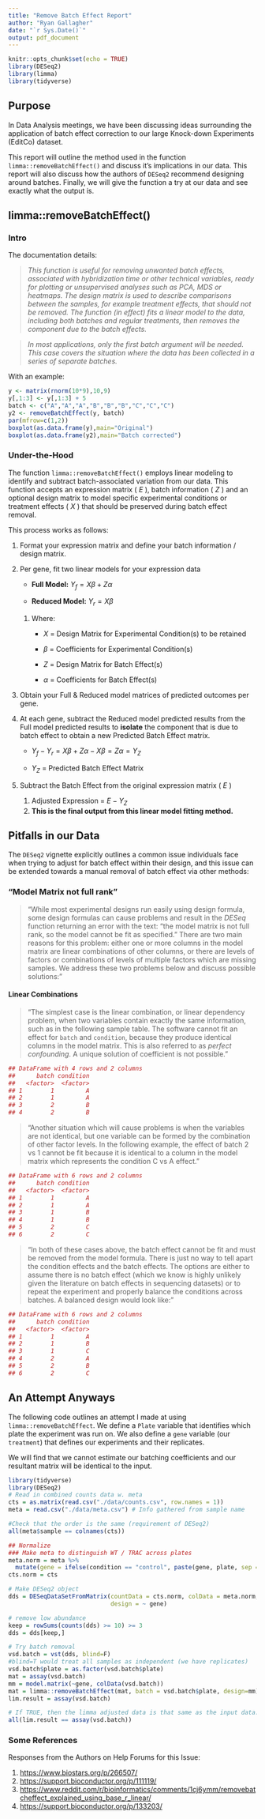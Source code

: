 ```yaml
---
title: "Remove Batch Effect Report"
author: "Ryan Gallagher"
date: "`r Sys.Date()`"
output: pdf_document
---
```


```r
knitr::opts_chunk$set(echo = TRUE)
library(DESeq2)
library(limma)
library(tidyverse)
```

## Purpose

In Data Analysis meetings, we have been discussing ideas surrounding the application of batch effect correction to our large Knock-down Experiments (EditCo) dataset.

This report will outline the method used in the function `limma::removeBatchEffect()` and discuss it's implications in our data. This report will also discuss how the authors of `DESeq2` recommend designing around batches. Finally, we will give the function a try at our data and see exactly what the output is.

## limma::removeBatchEffect()

### Intro

The documentation details:

> *This function is useful for removing unwanted batch effects, associated with hybridization time or other technical variables, ready for plotting or unsupervised analyses such as PCA, MDS or heatmaps. The design matrix is used to describe comparisons between the samples, for example treatment effects, that should not be removed. The function (in effect) fits a linear model to the data, including both batches and regular treatments, then removes the component due to the batch effects.*

> *In most applications, only the first batch argument will be needed. This case covers the situation where the data has been collected in a series of separate batches.*

With an example:

```r
y <- matrix(rnorm(10*9),10,9)
y[,1:3] <- y[,1:3] + 5
batch <- c("A","A","A","B","B","B","C","C","C")
y2 <- removeBatchEffect(y, batch)
par(mfrow=c(1,2))
boxplot(as.data.frame(y),main="Original")
boxplot(as.data.frame(y2),main="Batch corrected")
```

### Under-the-Hood

The function `limma::removeBatchEffect()` employs linear modeling to identify and subtract batch-associated variation from our data. This function accepts an expression matrix ( $E$ ), batch information ( $Z$ ) and an optional design matrix to model specific experimental conditions or treatment effects ( $X$ ) that should be preserved during batch effect removal.

This process works as follows:

1.  Format your expression matrix and define your batch information / design matrix.

2.  Per gene, fit two linear models for your expression data

    -   **Full Model:** $Y_f = X\beta + Z\alpha$

    -   **Reduced Model:** $Y_r = X\beta$

    1.  Where:
        -   $X$ = Design Matrix for Experimental Condition(s) to be retained

        -   $\beta$ = Coefficients for Experimental Condition(s)

        -   $Z$ = Design Matrix for Batch Effect(s)

        -   $\alpha$ = Coefficients for Batch Effect(s)

3.  Obtain your Full & Reduced model matrices of predicted outcomes per gene.

4.  At each gene, subtract the Reduced model predicted results from the Full model predicted results to **isolate** the component that is due to batch effect to obtain a new Predicted Batch Effect matrix.

    -   $Y_f - Y_r = X\beta + Z\alpha - X\beta = Z\alpha = Y_Z$

    -   $Y_Z$ = Predicted Batch Effect Matrix

5.  Subtract the Batch Effect from the original expression matrix ( $E$ )

    1.  Adjusted Expression = $E - Y_Z$
    2.  **This is the final output from this linear model fitting method.**

## Pitfalls in our Data

The `DESeq2` vignette explicitly outlines a common issue individuals face when trying to adjust for batch effect within their design, and this issue can be extended towards a manual removal of batch effect via other methods:

### "Model Matrix not full rank"

> "While most experimental designs run easily using design formula, some design formulas can cause problems and result in the *DESeq* function returning an error with the text: “the model matrix is not full rank, so the model cannot be fit as specified.” There are two main reasons for this problem: either one or more columns in the model matrix are linear combinations of other columns, or there are levels of factors or combinations of levels of multiple factors which are missing samples. We address these two problems below and discuss possible solutions:"

#### Linear Combinations

> "The simplest case is the linear combination, or linear dependency problem, when two variables contain exactly the same information, such as in the following sample table. The software cannot fit an effect for `batch` and `condition`, because they produce identical columns in the model matrix. This is also referred to as *perfect confounding*. A unique solution of coefficient is not possible."

```r
## DataFrame with 4 rows and 2 columns
##      batch condition
##   <factor>  <factor>
## 1        1         A
## 2        1         A
## 3        2         B
## 4        2         B
```

> "Another situation which will cause problems is when the variables are not identical, but one variable can be formed by the combination of other factor levels. In the following example, the effect of batch 2 vs 1 cannot be fit because it is identical to a column in the model matrix which represents the condition C vs A effect."

```r
## DataFrame with 6 rows and 2 columns
##      batch condition
##   <factor>  <factor>
## 1        1         A
## 2        1         A
## 3        1         B
## 4        1         B
## 5        2         C
## 6        2         C
```

> "In both of these cases above, the batch effect cannot be fit and must be removed from the model formula. There is just no way to tell apart the condition effects and the batch effects. The options are either to assume there is no batch effect (which we know is highly unlikely given the literature on batch effects in sequencing datasets) or to repeat the experiment and properly balance the conditions across batches. A balanced design would look like:"

```r
## DataFrame with 6 rows and 2 columns
##      batch condition
##   <factor>  <factor>
## 1        1         A
## 2        1         B
## 3        1         C
## 4        2         A
## 5        2         B
## 6        2         C
```

## An Attempt Anyways

The following code outlines an attempt I made at using `limma::removeBatchEffect`. We define a `Plate` variable that identifies which plate the experiment was run on. We also define a `gene` variable (our `treatment`) that defines our experiments and their replicates.

We will find that we cannot estimate our batching coefficients and our resultant matrix will be identical to the input.

```r
library(tidyverse)
library(DESeq2)
# Read in combined counts data w. meta
cts = as.matrix(read.csv("./data/counts.csv", row.names = 1)) 
meta = read.csv("./data/meta.csv") # Info gathered from sample name

#Check that the order is the same (requirement of DESeq2)
all(meta$sample == colnames(cts))

## Normalize
### Make meta to distinguish WT / TRAC across plates
meta.norm = meta %>%
  mutate(gene = ifelse(condition == "control", paste(gene, plate, sep = "_"), gene))
cts.norm = cts

# Make DESeq2 object
dds = DESeqDataSetFromMatrix(countData = cts.norm, colData = meta.norm,
                             design = ~ gene)

# remove low abundance
keep = rowSums(counts(dds) >= 10) >= 3
dds = dds[keep,]

# Try batch removal
vsd.batch = vst(dds, blind=F) 
#blind=T would treat all samples as independent (we have replicates)
vsd.batch$plate = as.factor(vsd.batch$plate)
mat = assay(vsd.batch)
mm = model.matrix(~gene, colData(vsd.batch))
mat = limma::removeBatchEffect(mat, batch = vsd.batch$plate, design=mm)
lim.result = assay(vsd.batch)

# If TRUE, then the limma adjusted data is that same as the input data.
all(lim.result == assay(vsd.batch))

```

### Some References

Responses from the Authors on Help Forums for this Issue:

1.  <https://www.biostars.org/p/266507/>
2.  <https://support.bioconductor.org/p/111119/>
3.  <https://www.reddit.com/r/bioinformatics/comments/1cj6ymm/removebatcheffect_explained_using_base_r_linear/>
4.  <https://support.bioconductor.org/p/133203/>
